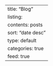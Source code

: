 ---
title: "Blog"
listing:
  contents: posts
  sort: "date desc"
  type: default
  categories: true
  feed: true
---